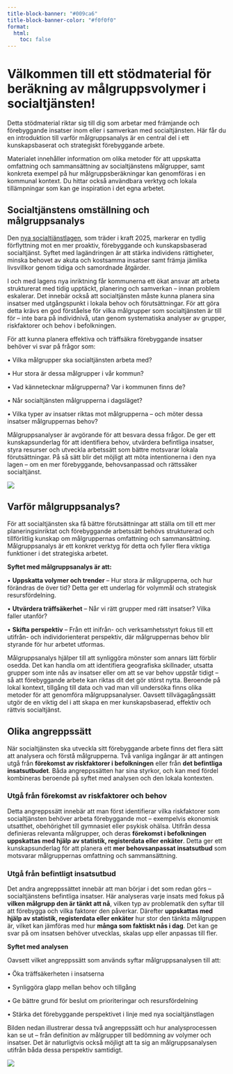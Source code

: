 ```yaml
---
title-block-banner: "#009ca6"
title-block-banner-color: "#f0f0f0"
format: 
  html:
    toc: false
---
```



# Välkommen till ett stödmaterial för beräkning av målgruppsvolymer i socialtjänsten! 

Detta stödmaterial riktar sig till dig som arbetar med främjande och förebyggande insatser inom eller i samverkan med socialtjänsten. Här får du en introduktion till varför målgruppsanalys är en central del i ett kunskapsbaserat och strategiskt förebyggande arbete. 

Materialet innehåller information om olika metoder för att uppskatta omfattning och sammansättning av socialtjänstens målgrupper, samt konkreta exempel på hur målgruppsberäkningar kan genomföras i en kommunal kontext. Du hittar också användbara verktyg och lokala tillämpningar som kan ge inspiration i det egna arbetet.


## Socialtjänstens omställning och målgruppsanalys

Den [nya socialtjänstlagen](https://skr.se/skr/integrationsocialomsorg/socialomsorg/omstallningframtidenssocialtjanst.74683.html), som träder i kraft 2025, markerar en tydlig förflyttning mot en mer proaktiv, förebyggande och kunskapsbaserad socialtjänst. Syftet med lagändringen är att stärka individens rättigheter, minska behovet av akuta och kostsamma insatser samt främja jämlika livsvillkor genom tidiga och samordnade åtgärder.

I och med lagens nya inriktning får kommunerna ett ökat ansvar att arbeta strukturerat med tidig upptäckt, planering och samverkan – innan problem eskalerar. Det innebär också att socialtjänsten måste kunna planera sina insatser med utgångspunkt i lokala behov och förutsättningar. För att göra detta krävs en god förståelse för vilka målgrupper som socialtjänsten är till för – inte bara på individnivå, utan genom systematiska analyser av grupper, riskfaktorer och behov i befolkningen.

För att kunna planera effektiva och träffsäkra förebyggande insatser behöver vi svar på frågor som:

•	Vilka målgrupper ska socialtjänsten arbeta med?

•	Hur stora är dessa målgrupper i vår kommun?

•	Vad kännetecknar målgrupperna? Var i kommunen finns de?

•	Når socialtjänsten målgrupperna i dagsläget?

•	Vilka typer av insatser riktas mot målgrupperna – och möter dessa insatser målgruppernas behov?

Målgruppsanalyser är avgörande för att besvara dessa frågor. De ger ett kunskapsunderlag för att identifiera behov, utvärdera befintliga insatser, styra resurser och utveckla arbetssätt som bättre motsvarar lokala förutsättningar. På så sätt blir det möjligt att möta intentionerna i den nya lagen – om en mer förebyggande, behovsanpassad och rättssäker socialtjänst.


![](/omstallning.png)

## Varför målgruppsanalys?

För att socialtjänsten ska få bättre förutsättningar att ställa om till ett mer planeringsinriktat och förebyggande arbetssätt behövs strukturerad och tillförlitlig kunskap om målgruppernas omfattning och sammansättning. Målgruppsanalys är ett konkret verktyg för detta och fyller flera viktiga funktioner i det strategiska arbetet.

**Syftet med målgruppsanalys är att:**

•	**Uppskatta volymer och trender** – Hur stora är målgrupperna, och hur förändras de över tid? Detta ger ett underlag för volymmål och strategisk resursfördelning.

•	**Utvärdera träffsäkerhet** – Når vi rätt grupper med rätt insatser? Vilka faller utanför?

•	**Skifta perspektiv** – Från ett inifrån- och verksamhetsstyrt fokus till ett utifrån- och individorienterat perspektiv, där målgruppernas behov blir styrande för hur arbetet utformas.

Målgruppsanalys hjälper till att synliggöra mönster som annars lätt förblir osedda. Det kan handla om att identifiera geografiska skillnader, utsatta grupper som inte nås av insatser eller om att se var behov uppstår tidigt – så att förebyggande arbete kan riktas dit det gör störst nytta.
Beroende på lokal kontext, tillgång till data och vad man vill undersöka finns olika metoder för att genomföra målgruppsanalyser. Oavsett tillvägagångssätt utgör de en viktig del i att skapa en mer kunskapsbaserad, effektiv och rättvis socialtjänst.

## Olika angreppssätt

När socialtjänsten ska utveckla sitt förebyggande arbete finns det flera sätt att analysera och förstå målgrupperna. Två vanliga ingångar är att antingen utgå från **förekomst av riskfaktorer i befolkningen** eller från **det befintliga insatsutbudet**. Båda angreppssätten har sina styrkor, och kan med fördel kombineras beroende på syftet med analysen och den lokala kontexten.

### Utgå från förekomst av riskfaktorer och behov

Detta angreppssätt innebär att man först identifierar vilka riskfaktorer som socialtjänsten behöver arbeta förebyggande mot – exempelvis ekonomisk utsatthet, obehörighet till gymnasiet eller psykisk ohälsa. Utifrån dessa definieras relevanta målgrupper, och deras **förekomst i befolkningen uppskattas med hjälp av statistik, registerdata eller enkäter**. Detta ger ett kunskapsunderlag för att planera ett **mer behovsanpassat insatsutbud** som motsvarar målgruppernas omfattning och sammansättning.

### Utgå från befintligt insatsutbud

Det andra angreppssättet innebär att man börjar i det som redan görs – socialtjänstens befintliga insatser. Här analyseras varje insats med fokus på **vilken målgrupp den är tänkt att nå**, vilken typ av problematik den syftar till att förebygga och vilka faktorer den påverkar. Därefter **uppskattas med hjälp av statistik, registerdata eller enkäter** hur stor den tänkta målgruppen är, vilket kan jämföras med hur **många som faktiskt nås i dag**. Det kan ge svar på om insatsen behöver utvecklas, skalas upp eller anpassas till fler.

**Syftet med analysen**

Oavsett vilket angreppssätt som används syftar målgruppsanalysen till att:

•	Öka träffsäkerheten i insatserna

•	Synliggöra glapp mellan behov och tillgång

•	Ge bättre grund för beslut om prioriteringar och resursfördelning

•	Stärka det förebyggande perspektivet i linje med nya socialtjänstlagen

Bilden nedan illustrerar dessa två angreppssätt och hur analysprocessen kan se ut – från definition av målgrupper till bedömning av volymer och insatser. Det är naturligtvis också möjligt att ta sig an målgruppsanalysen utifrån båda dessa perspektiv samtidigt.

![](/angrepp.png)








